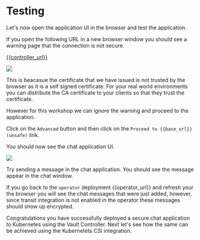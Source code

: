 # Testing

Let's now open the application UI in the browser and test the application.

If you open the following URL in a new browser window you should see a warning
page that the connection is not secure.

<a href="{{controller_url}}" target="_blank">{{controller_url}}</a>



![](/assets/not_private.png)

This is beacasue the certificate that we have issued is not trusted by the browser
as it is a self signed certificate. For your real world environments you can
distribute the CA certificate to your clients so that they trust the certificate.

However for this workshop we can ignore the warning and proceed to the application.

Click on the `Advanced` button and then click on the `Proceed to {{base_url}}
 (unsafe)` link.

You should now see the chat application UI.

![](/assets/app.png)

Try sending a message in the chat application. You should see the message appear
in the chat window.

If you go back to the `operator` deployment {{operator_url}} and refresh your 
the browser you will see the chat messages that were just added, however, since
transit integration is not enabled in the operator these messages should show up
encrypted.

Congratulations you have successfully deployed a secure chat application to Kubernetes
using the Vault Controller. Next let's see how the same can be achieved using the
Kubernetets CSI integration.